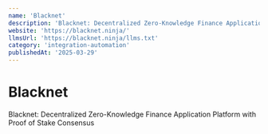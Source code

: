 ```yaml
---
name: 'Blacknet'
description: 'Blacknet: Decentralized Zero-Knowledge Finance Application Platform with Proof of Stake Consensus'
website: 'https://blacknet.ninja/'
llmsUrl: 'https://blacknet.ninja/llms.txt'
category: 'integration-automation'
publishedAt: '2025-03-29'
---
```


# Blacknet

Blacknet: Decentralized Zero-Knowledge Finance Application Platform with Proof of Stake Consensus
